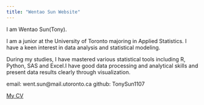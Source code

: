 ---
title: "Wentao Sun Website"
---

I am Wentao Sun(Tony).

I am a junior at the University of Toronto majoring in Applied Statistics. I have a keen interest in data analysis and statistical modeling. 

During my studies, I have mastered various statistical tools including R, Python, SAS and Excel.I have good data processing and analytical skills and present data results clearly through visualization.


email: went.sun@mail.utoronto.ca
github: TonySun1107

[My CV](Wentao_Sun_Resume.pdf)